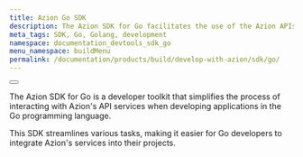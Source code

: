 ```yaml
---
title: Azion Go SDK
description: The Azion SDK for Go facilitates the use of the Azion APIs by providing a set of tools that make the development of Go applications smoother.
meta_tags: SDK, Go, Golang, development
namespace: documentation_devtools_sdk_go
menu_namespace: buildMenu
permalink: /documentation/products/build/develop-with-azion/sdk/go/
---
```



<Button href="/en/documentation/devtools/sdk/go/" text="go sdk reference documentation" variant="secondary"></Button>

The Azion SDK for Go is a developer toolkit that simplifies the process of interacting with Azion's API services when developing applications in the Go programming language.

This SDK streamlines various tasks, making it easier for Go developers to integrate Azion's services into their projects.
